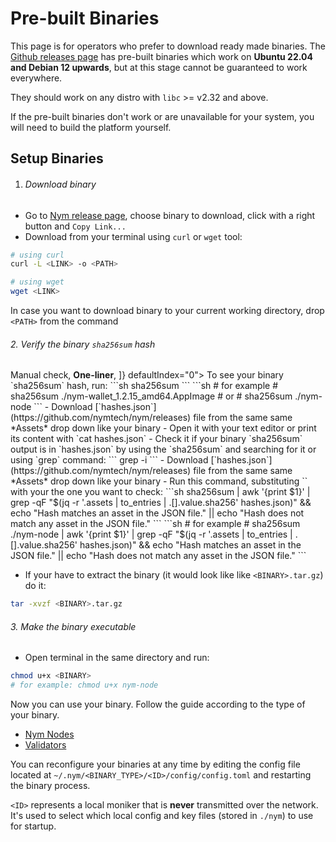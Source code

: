 
# Pre-built Binaries

This page is for operators who prefer to download ready made binaries. The [Github releases page](https://github.com/nymtech/nym/releases) has pre-built binaries which work on **Ubuntu 22.04 and Debian 12 upwards**, but at this stage cannot be guaranteed to work everywhere. 

They should work on any distro with `libc` >= v2.32 and above. 

If the pre-built binaries don't work or are unavailable for your system, you will need to build the platform yourself.

## Setup Binaries

<VarInfo />

<Steps>

1. ###### Download binary
- Go to [Nym release page](https://github.com/nymtech/nym/releases/), choose binary to download, click with a right button and `Copy Link...`
- Download from your terminal using `curl` or `wget` tool:
```sh
# using curl
curl -L <LINK> -o <PATH>

# using wget
wget <LINK>
```
In case you want to download binary to your current working directory, drop `<PATH>` from the command

###### 2. Verify the binary `sha256sum` hash

<div>
  <Tabs items={[
    <strong>Manual check</strong>,
    <strong>One-liner</strong>,
    ]} defaultIndex="0">
    <MyTab>
To see your binary `sha256sum` hash, run: 
```sh
sha256sum <BINARY>
``` 
```sh
# for example 
# sha256sum ./nym-wallet_1.2.15_amd64.AppImage
# or
# sha256sum ./nym-node
```
- Download [`hashes.json`](https://github.com/nymtech/nym/releases) file from the same same *Assets* drop down like your binary
- Open it with your text editor or print its content with `cat hashes.json`
- Check it if your binary `sha256sum` output is in `hashes.json` by using the `sha256sum` and searching for it or using `grep` command:
```
grep -i <SHA_HASH> 
```
    </MyTab>
    <MyTab>
- Download [`hashes.json`](https://github.com/nymtech/nym/releases) file from the same same *Assets* drop down like your binary
- Run this command, substituting `<BINARY>` with your the one you want to check:
```sh
sha256sum <BINARY> | awk '{print $1}' | grep -qF "$(jq -r '.assets | to_entries | .[].value.sha256' hashes.json)" && echo "Hash matches an asset in the JSON file." || echo "Hash does not match any asset in the JSON file."
```
```sh
# for example
# sha256sum ./nym-node | awk '{print $1}' | grep -qF "$(jq -r '.assets | to_entries | .[].value.sha256' hashes.json)" && echo "Hash matches an asset in the JSON file." || echo "Hash does not match any asset in the JSON file."
```
    </MyTab>
  </Tabs>
</div>

- If your have to extract the binary (it would look like like `<BINARY>.tar.gz`) do it:
```sh
tar -xvzf <BINARY>.tar.gz
```

###### 3. Make the binary executable
- Open terminal in the same directory and run:
```sh
chmod u+x <BINARY>
# for example: chmod u+x nym-node
```

</Steps>

Now you can use your binary. Follow the guide according to the type of your binary.

* [Nym Nodes](../nodes/nym-node.mdx)
* [Validators](../nodes/validator-setup.mdx)

You can reconfigure your binaries at any time by editing the config file located at `~/.nym/<BINARY_TYPE>/<ID>/config/config.toml` and restarting the binary process.

`<ID>` represents a local moniker that is **never** transmitted over the network. It's used to select which local config and key files (stored in `./nym`) to use for startup.
